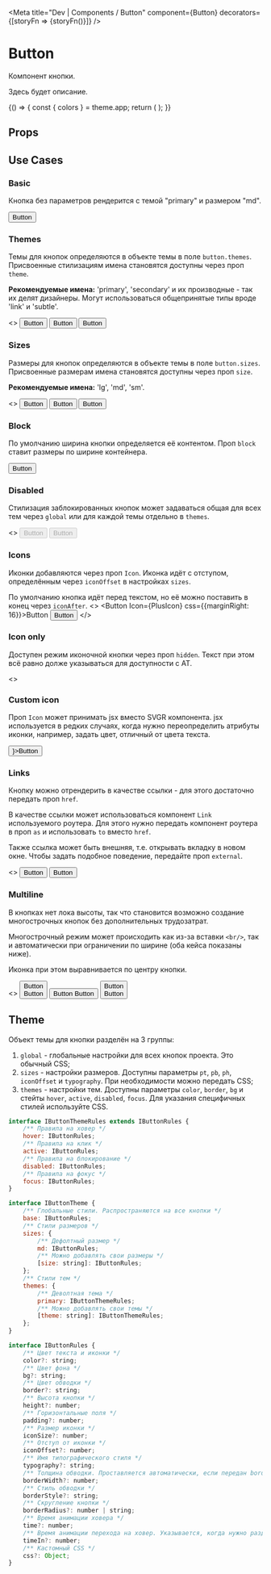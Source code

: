 
<Meta
    title="Dev | Components / Button"
    component={Button}
    decorators={[storyFn => <CenteredContainer>{storyFn()}</CenteredContainer>]}
/>

# Button

Компонент кнопки.

Здесь будет описание.

<Story name="Knobs">
    {() => {
        const { colors } = theme.app;
        return (
            <Button
                theme={radios('theme', ['primary', 'secondary', 'link'], 'primary')}
                size={radios('size', ['lg', 'md', 'sm'], 'md')}
                block={boolean('block', false)}
                disabled={boolean('disabled', false)}
                Icon={boolean('icon', false) && PlusIcon}
                iconAfter={boolean('iconAfter', false)}
                hidden={boolean('hidden', false)}
                onClick={action('onClick')}
                themeObj={boolean('Use custom theme', false) ? object('themeObj', {
                    base: {
                        css: {
                            ':focus': {
                                outlineOffset: 2,
                                outlineColor: colors.brand,
                            },
                        },
                    },
                    sizes: {
                        lg: {
                            height: major(8),
                            padding: major(3),
                            iconSize: minor(9),
                            iconOffset: major(1),
                            typography: 'buttonLg',
                            borderRadius: 32,
                        },
                        md: {
                            height: major(6),
                            padding: major(3),
                            iconSize: major(3),
                            iconOffset: major(1),
                            typography: 'buttonMd',
                            borderRadius: 24,
                        },
                        sm: {
                            height: major(5),
                            padding: major(2),
                            iconSize: minor(3),
                            iconOffset: major(1),
                            typography: 'buttonSm',
                            borderRadius: 24,
                        },
                    },
                    themes: {
                        primary: {
                            color: colors.white,
                            bg: colors.brand,
                            hover: {
                                bg: colors.brandHover,
                            },
                            disabled: {
                                bg: colors.lighter,
                                color: colors.grey,
                            },
                        },
                        secondary: {
                            color: colors.brand,
                            border: colors.brand,
                            bg: colors.white,
                            hover: {
                                color: colors.brandHover,
                                border: colors.brandHover,
                            },
                            disabled: {
                                border: colors.light,
                                color: colors.grey,
                            },
                        },
                        link: {
                            color: colors.brand,
                            bg: 'transparent',
                            hover: {
                                color: colors.brandHover,
                            },
                            disabled: {
                                color: colors.grey,
                            },
                        },
                    },
                }) : undefined}
            >
                {text('children', 'Click me')}
            </Button>
        );
    }}
</Story>

## Props

<Props of={Button} />

## Use Cases

### Basic

Кнопка без параметров рендерится с темой "primary" и размером "md".

<Preview>
    <Story name="Basic">
        <Button>Button</Button>
    </Story>
</Preview>

### Themes

Темы для кнопок определяются в объекте темы в поле `button.themes`. Присвоенные стилизациям имена становятся доступны через проп `theme`.

**Рекомендуемые имена:** 'primary', 'secondary' и их производные - так их делят дизайнеры. Могут использоваться общепринятые типы вроде 'link' и 'subtle'.

<Preview>
    <Story name="Themes">
        <>
            <Button theme="primary" css={{marginRight: 16}}>Button</Button>
            <Button theme="secondary" css={{marginRight: 16}}>Button</Button>
            <Button theme="link">Button</Button>
        </>
    </Story>
</Preview>

### Sizes

Размеры для кнопок определяются в объекте темы в поле `button.sizes`. Присвоенные размерам имена становятся доступны через проп `size`.

**Рекомендуемые имена:** 'lg', 'md', 'sm'.

<Preview>
    <Story name="Sizes">
        <>
            <Button size="lg" css={{marginRight: 16}}>Button</Button>
            <Button size="md" css={{marginRight: 16}}>Button</Button>
            <Button size="sm">Button</Button>
        </>
    </Story>
</Preview>

### Block

По умолчанию ширина кнопки определяется её контентом. Проп `block` ставит размеры по ширине контейнера.

<Preview>
    <Story name="Block">
        <Button block>Button</Button>
    </Story>
</Preview>

### Disabled

Стилизация заблокированных кнопок может задаваться общая для всех тем через `global` или для каждой темы отдельно в `themes`.

<Preview>
    <Story name="Disabled">
        <>
            <Button disabled css={{marginRight: 16}}>Button</Button>
            <Button theme="secondary" disabled>Button</Button>
        </>
    </Story>
</Preview>

### Icons

Иконки добавляются через проп `Icon`. Иконка идёт с отступом, определённым через `iconOffset` в настройках `sizes`.

По умолчанию кнопка идёт перед текстом, но её можно поставить в конец через `iconAfter`.
<Preview>
    <Story name="Icons">
        <>
            <Button Icon={PlusIcon} css={{marginRight: 16}}>Button</Button>
            <Button Icon={PlusIcon} iconAfter>Button</Button>
        </>
    </Story>
</Preview>

### Icon only

Доступен режим иконочной кнопки через проп `hidden`. Текст при этом всё равно долже указываться для доступности с AT.

<Preview>
    <Story name="Icon only">
        <>
            <Button Icon={PlusIcon} hidden css={{marginRight: 16}}>Button</Button>
            <Button theme="secondary" Icon={PlusIcon} hidden>Button</Button>
        </>
    </Story>
</Preview>

### Custom icon

Проп `Icon` может принимать jsx вместо SVGR компонента. jsx используется в редких случаях, когда нужно переопределить атрибуты иконки, например, задать цвет, отличный от цвета текста.

<Preview>
    <Story name="Custom icon">
        <Button Icon={<PlusIcon fill="deeppink" />}>Button</Button>
    </Story>
</Preview>

### Links

Кнопку можно отрендерить в качестве ссылки - для этого достаточно передать проп `href`.

В качестве ссылки может использоваться компонент `Link` используемого роутера. Для этого нужно передать компонент роутера в проп `as` и использовать `to` вместо `href`.

Также ссылка может быть внешняя, т.е. открывать вкладку в новом окне. Чтобы задать подобное поведение, передайте проп `external`.

<Preview>
    <Story name="Links">
        <>
            <Button href="/" css={{marginRight: 16}}>Button</Button>
            <Button href="/" external>Button</Button>
        </>
    </Story>
</Preview>

### Multiline

В кнопках нет лока высоты, так что становится возможно создание многострочных кнопок без дополнительных трудозатрат.

Многострочный режим может происходить как из-за вставки `<br/>`, так и автоматически при ограничении по ширине (оба кейса показаны ниже).

Иконка при этом выравнивается по центру кнопки.

<Preview>
    <Story name="Multiline">
        <>
            <Button css={{marginRight: 16}}>Button<br/>Button</Button>
            <Button css={{width: major(15), marginRight: 16}}>Button Button</Button>
            <Button Icon={PlusIcon}>Button<br/>Button</Button>
        </>
    </Story>
</Preview>

## Theme

Объект темы для кнопки разделён на 3 группы:

1. `global` - глобальные настройки для всех кнопок проекта. Это обычный CSS;
1. `sizes` - настройки размеров. Доступны параметры `pt`, `pb`, `ph`, `iconOffset` и `typography`. При необходимости можно передать CSS;
1. `themes` - настройки тем. Доступны параметры `color`, `border`, `bg` и стейты `hover`, `active`, `disabled`, `focus`. Для указания специфичных стилей используйте CSS.

```js
interface IButtonThemeRules extends IButtonRules {
    /** Правила на ховер */
    hover: IButtonRules;
    /** Правила на клик */
    active: IButtonRules;
    /** Правила на блокирование */
    disabled: IButtonRules;
    /** Правила на фокус */
    focus: IButtonRules;
}

interface IButtonTheme {
    /** Глобальные стили. Распространяются на все кнопки */
    base: IButtonRules;
    /** Стили размеров */
    sizes: {
        /** Дефолтный размер */
        md: IButtonRules;
        /** Можно добавлять свои размеры */
        [size: string]: IButtonRules;
    };
    /** Стили тем */
    themes: {
        /** Деволтная тема */
        primary: IButtonThemeRules;
        /** Можно добавлять свои темы */
        [theme: string]: IButtonThemeRules;
    };
}

interface IButtonRules {
    /** Цвет текста и иконки */
    color?: string;
    /** Цвет фона */
    bg?: string;
    /** Цвет обводки */
    border?: string;
    /** Высота кнопки */
    height?: number;
    /** Горизонтальные поля */
    padding?: number;
    /** Размер иконки */
    iconSize?: number;
    /** Отступ от иконки */
    iconOffset?: number;
    /** Имя типографического стиля */
    typography?: string;
    /** Толщина обводки. Проставляется автоматически, если передан border */
    borderWidth?: number;
    /** Стиль обводки */
    borderStyle?: string;
    /** Скругление кнопки */
    borderRadius?: number | string;
    /** Время анимации ховера */
    time?: number;
    /** Время анимации перехода на ховер. Указывается, когда нужно разделить тайминги входа/выхода */
    timeIn?: number;
    /** Кастомный CSS */
    css?: Object;
}
```
